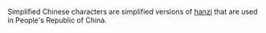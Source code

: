 Simplified Chinese characters are simplified versions of [[hanzi]] that are used in People's Republic of China.